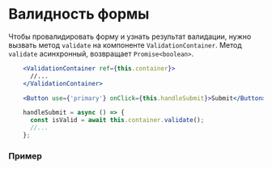
<Meta of={DocsStories} />

# Валидность формы

Чтобы провалидировать форму и узнать результат валидации, нужно вызвать метод `validate` на компоненте `ValidationContainer`.
Метод `validate` асинхронный, возвращает `Promise<boolean>`.

```jsx static
    <ValidationContainer ref={this.сontainer}>
      //...
    </ValidationContainer>

    <Button use={'primary'} onClick={this.handleSubmit}>Submit</Button>

    handleSubmit = async () => {
      const isValid = await this.container.validate();
      //...
    };
```

### Пример

<Story of={DocsStories.FormValidity} />
